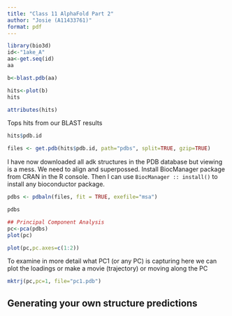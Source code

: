 ```yaml
---
title: "Class 11 AlphaFold Part 2"
author: "Josie (A11433761)"
format: pdf
---
```


```r
library(bio3d)
id<-"1ake_A"
aa<-get.seq(id)
aa
```
```r
b<-blast.pdb(aa)
```
```r
hits<-plot(b)
hits
```

```r
attributes(hits)
```
Tops hits from our BLAST results
```r
hits$pdb.id
```

```r
files <- get.pdb(hits$pdb.id, path="pdbs", split=TRUE, gzip=TRUE)
```
I have now downloaded all adk structures in the PDB database but viewing is a mess. We need to align and superpossed.
Install BiocManager package from CRAN in the R console. Then I can use `BiocManager :: install()` to install any bioconductor package.

```r
pdbs <- pdbaln(files, fit = TRUE, exefile="msa")
```


```r
pdbs
```


```r
## Principal Component Analysis
pc<-pca(pdbs)
plot(pc)
```
```r
plot(pc,pc.axes=c(1:2))
```
To examine in more detail what PC1 (or any PC) is capturing here we can plot the loadings or make a movie (trajectory) or moving along the PC

```r
mktrj(pc,pc=1, file="pc1.pdb")
```

## Generating your own structure predictions




